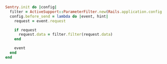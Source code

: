 ```ruby
Sentry.init do |config|
  filter = ActiveSupport::ParameterFilter.new(Rails.application.config.filter_parameters)
  config.before_send = lambda do |event, hint|
    request = event.request

    if request
      request.data = filter.filter(request.data)
    end

    event
  end
end
```

